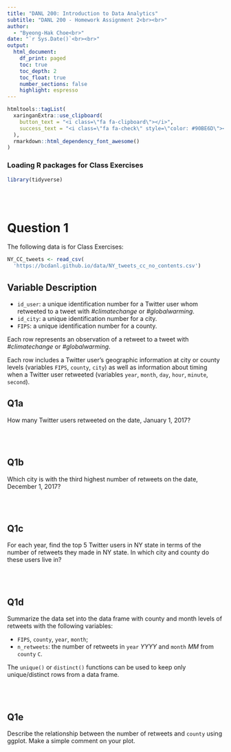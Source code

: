 ```yaml
---
title: "DANL 200: Introduction to Data Analytics"
subtitle: "DANL 200 - Homework Assignment 2<br><br>" 
author: 
  - "Byeong-Hak Choe<br>"
date: "`r Sys.Date()`<br><br>"
output: 
  html_document:
    df_print: paged
    toc: true
    toc_depth: 2
    toc_float: true
    number_sections: false
    highlight: espresso
---
```

```r
htmltools::tagList(
  xaringanExtra::use_clipboard(
    button_text = "<i class=\"fa fa-clipboard\"></i>",
    success_text = "<i class=\"fa fa-check\" style=\"color: #90BE6D\"></i>",
  ),
  rmarkdown::html_dependency_font_awesome()
)

```

### Loading R packages for Class Exercises

```r
library(tidyverse)
```

<br><br>


# Question 1
The following data is for Class Exercises:

```r
NY_CC_tweets <- read_csv(
  'https://bcdanl.github.io/data/NY_tweets_cc_no_contents.csv')
```

## Variable Description

- `id_user`: a unique identification number for a Twitter user whom retweeted to a tweet with *#climatechange* or *#globalwarming*.
- `id_city`: a unique identification number for a city.
- `FIPS`: a unique identification number for a county.

Each row represents an observation of a retweet to a tweet with *#climatechange* or *#globalwarming*.

Each row includes a Twitter user's geographic information at city or county levels (variables `FIPS`, `county`, `city`) as well as information about timing when a Twitter user retweeted (variables `year`, `month`, `day`, `hour`, `minute`, `second`). 


## Q1a
How many Twitter users retweeted on the date, January 1, 2017?

<br><br>

## Q1b
Which city is with the third highest number of retweets on the date, December 1, 2017?

<br><br>

## Q1c
For each year, find the top 5 Twitter users in NY state in terms of the number of retweets they made in NY state. In which city and county do these users live in?

<br><br>

## Q1d
Summarize the data set into the data frame with county and month levels of retweets with the following variables:

- `FIPS`, `county`, `year`, `month`;
- `n_retweets`: the number of retweets in `year` *YYYY* and `month` *MM* from `county` `C`.

The `unique()` or `distinct()` functions can be used to keep only unique/distinct rows from a data frame.

<br><br>


## Q1e
Describe the relationship between the number of retweets and `county` using ggplot. Make a simple comment on your plot.
